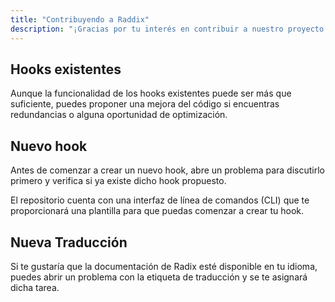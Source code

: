 ```yaml
---
title: "Contribuyendo a Raddix"
description: "¡Gracias por tu interés en contribuir a nuestro proyecto! Recuerda seguir las pautas de este repositorio para la creación de hooks."
---
```


## Hooks existentes

Aunque la funcionalidad de los hooks existentes puede ser más que suficiente, 
puedes proponer una mejora del código si encuentras redundancias o alguna oportunidad de optimización.

## Nuevo hook

Antes de comenzar a crear un nuevo hook, abre un problema para discutirlo primero y 
verifica si ya existe dicho hook propuesto.

El repositorio cuenta con una interfaz de línea de comandos (CLI) que te proporcionará 
una plantilla para que puedas comenzar a crear tu hook.

## Nueva Traducción 

Si te gustaría que la documentación de Radix esté disponible en tu idioma, 
puedes abrir un problema con la etiqueta de traducción y se te asignará dicha tarea.